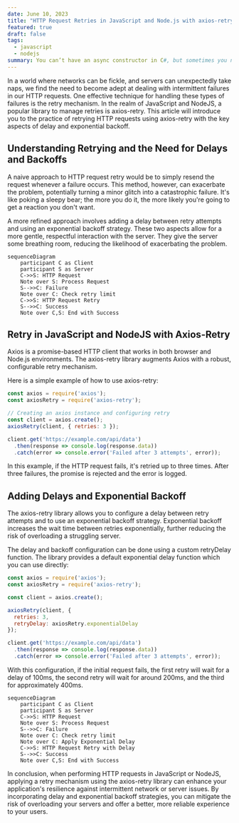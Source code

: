 ```yaml
---
date: June 10, 2023
title: "HTTP Request Retries in JavaScript and Node.js with axios-retry"
featured: true
draft: false
tags:
  - javascript
  - nodejs
summary: You can’t have an async constructor in C#, but sometimes you need to have async initialization logic.
---
```


In a world where networks can be fickle, and servers can unexpectedly take naps, we find the need to become adept at dealing with intermittent failures in our HTTP requests. One effective technique for handling these types of failures is the retry mechanism. In the realm of JavaScript and NodeJS, a popular library to manage retries is axios-retry. This article will introduce you to the practice of retrying HTTP requests using axios-retry with the key aspects of delay and exponential backoff.

## Understanding Retrying and the Need for Delays and Backoffs

A naive approach to HTTP request retry would be to simply resend the request whenever a failure occurs. This method, however, can exacerbate the problem, potentially turning a minor glitch into a catastrophic failure. It's like poking a sleepy bear; the more you do it, the more likely you're going to get a reaction you don't want.

A more refined approach involves adding a delay between retry attempts and using an exponential backoff strategy. These two aspects allow for a more gentle, respectful interaction with the server. They give the server some breathing room, reducing the likelihood of exacerbating the problem.

```mermaid
sequenceDiagram
    participant C as Client
    participant S as Server
    C->>S: HTTP Request
    Note over S: Process Request
    S-->>C: Failure
    Note over C: Check retry limit
    C->>S: HTTP Request Retry
    S-->>C: Success
    Note over C,S: End with Success
```

## Retry in JavaScript and NodeJS with Axios-Retry

Axios is a promise-based HTTP client that works in both browser and Node.js environments. The axios-retry library augments Axios with a robust, configurable retry mechanism.

Here is a simple example of how to use axios-retry:

```js
const axios = require('axios');
const axiosRetry = require('axios-retry');

// Creating an axios instance and configuring retry
const client = axios.create();
axiosRetry(client, { retries: 3 });

client.get('https://example.com/api/data')
  .then(response => console.log(response.data))
  .catch(error => console.error('Failed after 3 attempts', error));
```

In this example, if the HTTP request fails, it's retried up to three times. After three failures, the promise is rejected and the error is logged.

## Adding Delays and Exponential Backoff

The axios-retry library allows you to configure a delay between retry attempts and to use an exponential backoff strategy. Exponential backoff increases the wait time between retries exponentially, further reducing the risk of overloading a struggling server.

The delay and backoff configuration can be done using a custom retryDelay function. The library provides a default exponential delay function which you can use directly:

```js
const axios = require('axios');
const axiosRetry = require('axios-retry');

const client = axios.create();

axiosRetry(client, { 
  retries: 3,
  retryDelay: axiosRetry.exponentialDelay
});

client.get('https://example.com/api/data')
  .then(response => console.log(response.data))
  .catch(error => console.error('Failed after 3 attempts', error));

```

With this configuration, if the initial request fails, the first retry will wait for a delay of 100ms, the second retry will wait for around 200ms, and the third for approximately 400ms.

```mermaid
sequenceDiagram
    participant C as Client
    participant S as Server
    C->>S: HTTP Request
    Note over S: Process Request
    S-->>C: Failure
    Note over C: Check retry limit
    Note over C: Apply Exponential Delay
    C->>S: HTTP Request Retry with Delay
    S-->>C: Success
    Note over C,S: End with Success

```

In conclusion, when performing HTTP requests in JavaScript or NodeJS, applying a retry mechanism using the axios-retry library can enhance your application's resilience against intermittent network or server issues. By incorporating delay and exponential backoff strategies, you can mitigate the risk of overloading your servers and offer a better, more reliable experience to your users.